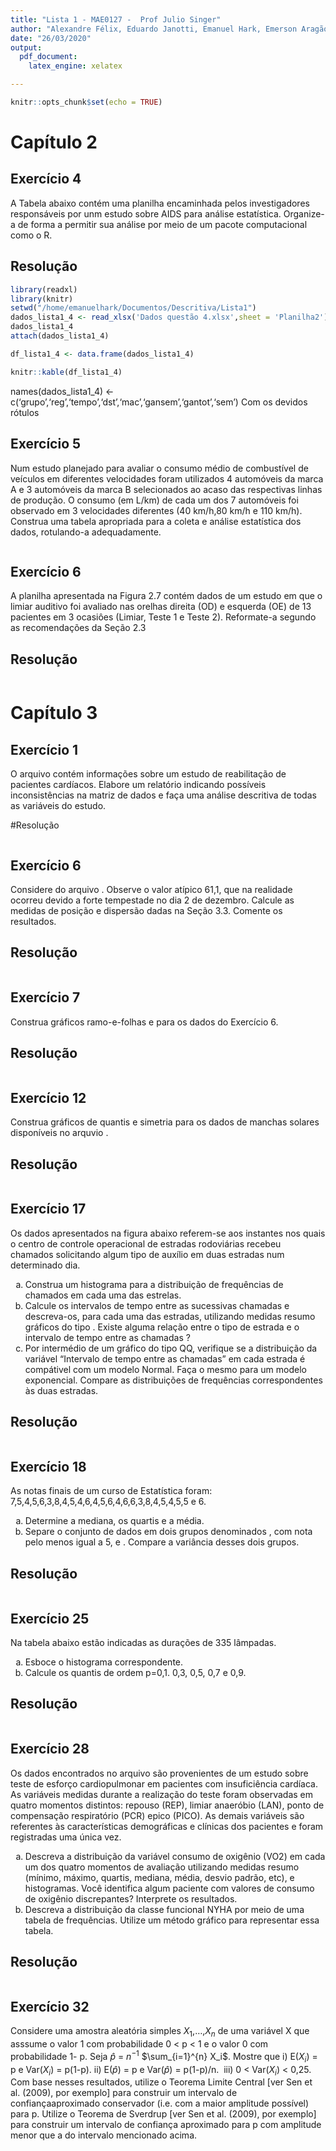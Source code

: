```yaml
---
title: "Lista 1 - MAE0127 -  Prof Julio Singer"
author: "Alexandre Félix, Eduardo Janotti, Emanuel Hark, Emerson Aragão, Pedro Gallo, William"
date: "26/03/2020"
output:
  pdf_document: 
    latex_engine: xelatex

---
```


```r
knitr::opts_chunk$set(echo = TRUE)
```

# Capítulo 2

## Exercício 4

A Tabela abaixo contém uma planilha encaminhada pelos investigadores responsáveis por unm estudo sobre AIDS para análise estatística. Organize-a de forma a permitir sua análise por meio de um pacote computacional como o R.

\center
\begin{tabular}{ccccc}
\hline
\textbf{Grupo I} & \textbf{Tempo de}  & & & \textbf{Ganho de Peso} \\ 
\textbf{registro}& \textbf{Diagnstico} & \textbf{DST} & \textbf{MAC} & \textbf{por Semana} \\ \hline
2847111D & pre natal & nao                & Pilula & 11Kg em 37 semanas  \\
3034048F & 6 meses   & nao                & pilula & ?                   \\
3244701J & 1 ano     & nao                & Condon & ?                   \\
2943791B & pre natal & nao                & nao    & 8 Kg em 39 semanas  \\
3000327F & 4 anos    & condiloma/ sifilis & nao    & 9Kg em 39 semanas   \\
3232893D & 1 ano     & nao                & DIU    & 3Kg em 39 semanas   \\
3028772E & 3 anos    & nao                & nao    & 3 kg em 38 semanas  \\
3240047G & pre natal & nao                & pilula & 9 Kg em 38 semanas  \\
3017222G &           & HPV                & CONDON & falta exame clinico \\
3015834J & 2 anos    & nao                & condon & 14 Kg em 40 semanas \\ \hline
\textbf{Grupo I} & \textbf{Tempo de}  & & & \textbf{Ganho de Peso} \\ 
\textbf{registro}& \textbf{Diagnstico} & \textbf{DST} & \textbf{MAC} & \textbf{por Semana} \\ \hline
3173611E & 3 meses & abcesso ovariano & condon & 15 Kg em 40 semanas \\
3296159D & pre natal & nao & condon & 0 Kg em ? semanas \\
3147820D1 & 2 anos & nao & sem dados & 4 Kg em 37 semanas \\
3274750K & 3 anos & nao & condon & 8 Kg em 38 semanas \\
3274447H & pre natal & sifilis com 3 meses& condon & \\
2960066D & 5 anos & nao & ? & 13 Kg em 36 semanas \\
3235727J & 7 anos & nao & Condon & (-) 2 Kg em 38 semanas \\
3264897E & & condiloma & condon & nenhum Kg \\
3044120J & 5 anos & HPV & & 3 Kg em 39 semanas 1 \\ \hline
\end{tabular}

\raggedright
## Resolução
\raggedright
```r
library(readxl)
library(knitr)
setwd("/home/emanuelhark/Documentos/Descritiva/Lista1")
dados_lista1_4 <- read_xlsx('Dados questão 4.xlsx',sheet = 'Planilha2')
dados_lista1_4
attach(dados_lista1_4)

df_lista1_4 <- data.frame(dados_lista1_4)

knitr::kable(df_lista1_4)
```
names(dados_lista1_4) <- c('grupo','reg','tempo','dst','mac','gansem','gantot','sem')
Com os devidos rótulos 
\center
\begin{tabular}{lll}
\hline
\textbf{Rótulos} & \textbf{Variável} & \textbf{Unidade de Medida} \\ \hline
grupo & Número de grupo em que o paciente foi observado & \\
reg & Registro da identificação do paciente & \\
tempo & Tempo de diagnóstico do teste sobre DST & meses \\
dst & Presença de doenças sexualmente transmissíveis  & 0: Falso \\
& (HPV/AIDS/condiloma/sifílis)& 1: Verdadeiro \\
mac & Método anticonceptivo do paciente & 0: Não \\
& & 1: Condon \\
& & 2: Pílula \\
& & 3: DIU \\
gansem & Ganho de peso por semana & Kg/Semana \\
gantot & Ganho de peso total & Kg \\
sem & Semana no qual o ganho do peso foi vistoriado & semana \\ \hline
Obs: & Observações omissas são representadas por 'NA' & \\ \hline
\end{tabular}

\raggedright
## Exercício 5


Num estudo planejado para avaliar o consumo médio de combustı́vel de veı́culos em diferentes velocidades foram utilizados 4 automóveis da marca A e 3 automóveis da marca B selecionados ao acaso das respectivas linhas de produção. O consumo (em L/km) de cada um dos 7 automóveis foi observado em 3 velocidades diferentes (40 km/h,80 km/h e 110 km/h). Construa uma tabela apropriada para a coleta e análise estatı́stica dos dados, rotulando-a adequadamente.                     

```r

```

## Exercício 6

A planilha apresentada na Figura 2.7 contém dados de um estudo em que o limiar auditivo foi avaliado nas orelhas direita (OD) e esquerda (OE) de 13 pacientes em 3 ocasiôes (Limiar, Teste 1 e Teste 2). Reformate-a segundo as recomendações da Seção 2.3

## Resolução

```r


```

# Capítulo 3

## Exercício 1

O arquivo \textit{rehabcardio} contém informações sobre um estudo de reabilitação de pacientes cardíacos. Elabore um relatório indicando possíveis inconsistências na matriz de dados e faça uma análise descritiva de todas as variáveis do estudo.

#Resolução

```r

```

## Exercício 6 

Considere do arquivo \textit{vento}. Observe o valor atípico 61,1, que na realidade ocorreu devido a forte tempestade no dia 2 de dezembro. Calcule as medidas de posição e dispersão dadas na Seção 3.3. Comente os resultados.

## Resolução

```r

```

## Exercício 7

Construa gráficos ramo-e-folhas e \textit{boxplot} para os dados do Exercício 6.

## Resolução

```r

```

## Exercício 12

Construa gráficos de quantis e simetria para os dados de manchas solares disponíveis no arquvio \textit{manchas}.

## Resolução

```r

```

## Exercício 17

Os dados apresentados na figura abaixo referem-se aos instantes nos quais o centro de controle operacional de estradas rodoviárias recebeu chamados solicitando algum tipo de auxílio em duas estradas num determinado dia.

\center
\begin{tabular}{|c | c | c | c | c | c|} \hline
\hline
Estadra 1 & 12:07:00 AM & 12:58:00 AM & 01:24:00 AM & 01:35:00 AM & 02:05:00 AM \\ \hline
 & 03:14:00 AM & 03:25:00 AM & 03:46:00 AM & 05:44:00 AM & 05:56:00 AM \\ \hline
 & 06:36:00 AM & 07:26:00 AM & 07:48:00 AM & 09:13:00 AM & 12:05:00 PM \\ \hline
 & 12:48:00 PM & 01:21:00 PM & 02:22:00 PM & 05:30:00 PM & 06:00:00 PM \\ \hline
 & 07:53:00 PM & 09:15:00 PM & 09:49:00 PM & 09:59:00 PM & 10:53:00 PM \\ \hline
 & 11:27:00 PM & 11:49:00 PM & 11:57:00 PM & & \\ \hline
 Estrada 2 & 12:03:00 AM & 01:18:00 AM & 04:35:00 AM & 06:13:00 AM & 06:59:00 AM \\ \hline
 & 08:03:00 AM & 10:07:00 AM & 12:24:00 AM & 01:45:00 PM & 02:07:00 PM \\ \hline
 & 03:23:00 PM & 06:34:00 PM & 07:19:00 PM & 09:44:00 PM & 10:27:00 PM \\ \hline
 & 10:52:00 PM & 11:19:00 PM & 11:29:00 PM & 11:44:00 PM & \\ \hline
\end{tabular}
\raggedright
  a) Construa um histograma para a distribuição de frequências de chamados em cada uma das estrelas.   \newline
  b) Calcule os intervalos de tempo entre as sucessivas chamadas e descreva-os, para cada uma das estradas, utilizando medidas resumo gráficos do tipo \textit{boxplot}. Existe alguma   relação entre o tipo de estrada e o intervalo de tempo entre as chamadas ?   \newline
  c) Por intermédio de um gráfico do tipo QQ, verifique se a distribuição da variável "Intervalo de tempo entre as chamadas" em cada estrada é compátivel com um modelo Normal. Faça o   mesmo para um modelo exponencial. Compare as distribuições de frequências correspondentes às duas estradas.   \newline

## Resolução

```r

```

## Exercício 18

As notas finais de um curso de Estatística foram: 7,5,4,5,6,3,8,4,5,4,6,4,5,6,4,6,6,3,8,4,5,4,5,5 e 6.

  a) Determine a mediana, os quartis e a média.   \newline
  b) Separe o conjunto de dados em dois grupos denominados \textbf{aprovados}, com nota pelo menos igual a 5, e \textbf{reprovados}. Compare a variância desses dois grupos.   \newline
  
## Resolução

```r

```

## Exercício 25

Na tabela abaixo estão indicadas as durações de 335 lâmpadas.

\center
\begin{tabular}{cc}
\hline
Duração (horas) & Número de lâmpadas \\ \hline
  0 $\vdash $ 100 & 82 \\
100 $\vdash $ 200 & 71 \\
200 $\vdash $ 300 & 68 \\
300 $\vdash $ 400 & 56 \\
400 $\vdash $ 500 & 43 \\
500 $\vdash $ 800 & 15 \\ \hline
\end{tabular}

\raggedright

  a) Esboce o histograma correspondente.   \newline
  b) Calcule os quantis de ordem p=0,1. 0,3, 0,5, 0,7 e 0,9.   \newline
  
## Resolução 

```r

```

## Exercício 28

Os dados encontrados no arquivo \textit{esforco} são provenientes de um estudo sobre teste de esforço cardiopulmonar em pacientes com insuficiência cardı́aca. As variáveis medidas durante a realização do teste foram observadas em quatro momentos distintos: repouso (REP), limiar anaeróbio (LAN), ponto de compensação respiratório (PCR) epico (PICO). As demais variáveis são referentes às caracterı́sticas demográficas e clı́nicas dos pacientes e foram registradas uma única vez.  \newline

  a) Descreva a distribuição da variável consumo de oxigênio (VO2) em cada um dos quatro momentos de avaliação utilizando medidas resumo (mı́nimo, máximo, quartis, mediana, média,     desvio padrão, etc), \textit{boxplots} e histogramas. Você identifica algum paciente com valores de consumo de oxigênio discrepantes? Interprete os resultados.   \newline
  b) Descreva a distribuição da classe funcional NYHA por meio de uma tabela de frequências. Utilize um método gráfico para representar essa tabela.    \newline
  
## Resolução

```r

```

## Exercício 32

Considere uma amostra aleatória simples $X_{1}$,...,$X_{n}$ de uma variável X que asssume o valor 1 com probabilidade 0 < p < 1 e o valor 0 com probabilidade 1- p. Seja $\hat{p}$ = $n^{-1}$ $\sum_{i=1}^{n} X_i$. Mostre que   \newline
    i) E($X_{i}$) = p e Var($X_{i}$) = p(1-p).   \newline
    ii) E($\hat{p}$) = p e Var($\hat{p}$) = p(1-p)/n.   \newline
    iii) 0 <  Var($X_{i}$) < 0,25.   \newline
Com base nesses resultados, utilize o Teorema Limite Central [ver Sen et al. (2009), por exemplo] para construir um intervalo de confiançaaproximado conservador (i.e. com a maior amplitude possı́vel) para p. Utilize o Teorema de Sverdrup [ver Sen et al. (2009), por exemplo] para construir um intervalo de confiança aproximado para p com amplitude menor que a do intervalo mencionado acima.
